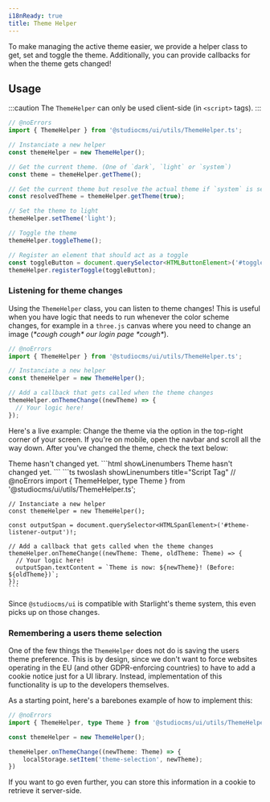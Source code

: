 ```yaml
---
i18nReady: true
title: Theme Helper
---
```


To make managing the active theme easier, we provide a helper class to get, set and toggle the theme. Additionally,
you can provide callbacks for when the theme gets changed!

## Usage

:::caution
The `ThemeHelper` can only be used client-side (in `<script>` tags).
:::
```ts title="script.ts" twoslash showLinenumbers
// @noErrors
import { ThemeHelper } from '@studiocms/ui/utils/ThemeHelper.ts';

// Instanciate a new helper
const themeHelper = new ThemeHelper();

// Get the current theme. (One of `dark`, `light` or `system`)
const theme = themeHelper.getTheme();

// Get the current theme but resolve the actual theme if `system` is selected
const resolvedTheme = themeHelper.getTheme(true);

// Set the theme to light
themeHelper.setTheme('light');

// Toggle the theme
themeHelper.toggleTheme();

// Register an element that should act as a toggle
const toggleButton = document.querySelector<HTMLButtonElement>('#toggle-button');
themeHelper.registerToggle(toggleButton);
```

### Listening for theme changes

Using the `ThemeHelper` class, you can listen to theme changes! This is useful when you have logic that needs to run
whenever the color scheme changes, for example in a `three.js` canvas where you need to change an image
(*\*cough cough\* our login page \*cough\**).

```ts title="script.ts" twoslash showLinenumbers
// @noErrors
import { ThemeHelper } from '@studiocms/ui/utils/ThemeHelper.ts';

// Instanciate a new helper
const themeHelper = new ThemeHelper();

// Add a callback that gets called when the theme changes
themeHelper.onThemeChange((newTheme) => {
  // Your logic here!
});
```

Here's a live example: Change the theme via the option in the top-right corner of your screen. If you're on mobile,
open the navbar and scroll all the way down. After you've changed the theme, check the text below:

<Tabs>
  <TabItem label="Preview">
    <PreviewCard>
      <span id="theme-listener-output">
        Theme hasn't changed yet.
      </span>
    </PreviewCard>
  </TabItem>
  <TabItem label="Code">
    ```html showLinenumbers
    <span id="theme-listener-output">
      Theme hasn't changed yet.
    </span>
    ```
    ```ts twoslash showLinenumbers title="Script Tag"
    // @noErrors
    import { ThemeHelper, type Theme } from '@studiocms/ui/utils/ThemeHelper.ts';

    // Instanciate a new helper
    const themeHelper = new ThemeHelper();

    const outputSpan = document.querySelector<HTMLSpanElement>('#theme-listener-output')!;

    // Add a callback that gets called when the theme changes
    themeHelper.onThemeChange((newTheme: Theme, oldTheme: Theme) => {
      // Your logic here!
      outputSpan.textContent = `Theme is now: ${newTheme}! (Before: ${oldTheme})`;
    });
    ```
  </TabItem>
</Tabs>

Since `@studiocms/ui` is compatible with Starlight's theme system, this even picks up on those changes.

### Remembering a users theme selection

One of the few things the `ThemeHelper` does not do is saving the users theme preference. This is by design, since we don't want to force websites operating in the EU (and other GDPR-enforcing countries) to have to add a cookie notice just for a UI library. Instead, implementation of this functionality is up to the developers themselves.

As a starting point, here's a barebones example of how to implement this:

```ts twoslash showLinenumbers title="Script Tag"
// @noErrors
import { ThemeHelper, type Theme } from '@studiocms/ui/utils/ThemeHelper.ts';

const themeHelper = new ThemeHelper();

themeHelper.onThemeChange((newTheme: Theme) => {
    localStorage.setItem('theme-selection', newTheme);
})
```

If you want to go even further, you can store this information in a cookie to retrieve it server-side.

<ThemeHelperScript />
